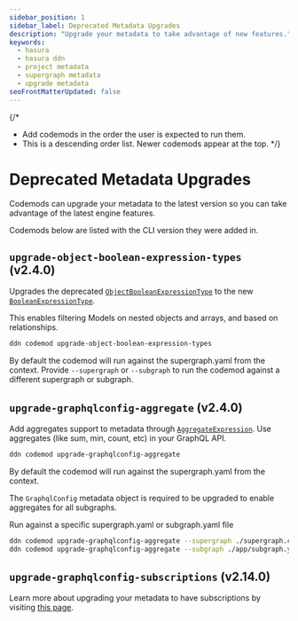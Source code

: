 ```yaml
---
sidebar_position: 1
sidebar_label: Deprecated Metadata Upgrades
description: "Upgrade your metadata to take advantage of new features."
keywords:
  - hasura
  - hasura ddn
  - project metadata
  - supergraph metadata
  - upgrade metadata
seoFrontMatterUpdated: false
---
```


{/* 
 * Add codemods in the order the user is expected to run them.
 * This is a descending order list. Newer codemods appear at the top.
 */}

# Deprecated Metadata Upgrades

Codemods can upgrade your metadata to the latest version so you can take advantage of the latest engine features.

Codemods below are listed with the CLI version they were added in.

## `upgrade-object-boolean-expression-types` (v2.4.0)

Upgrades the deprecated [`ObjectBooleanExpressionType`](/supergraph-modeling/boolean-expressions.mdx#objectbooleanexpressiontype-objectbooleanexpressiontype) to the new [`BooleanExpressionType`](/supergraph-modeling/boolean-expressions.mdx).

This enables filtering Models on nested objects and arrays, and based on relationships.

```bash
ddn codemod upgrade-object-boolean-expression-types
```

By default the codemod will run against the supergraph.yaml from the context. Provide `--supergraph` or `--subgraph` to run the codemod against a different supergraph or subgraph.

## `upgrade-graphqlconfig-aggregate` (v2.4.0)

Add aggregates support to metadata through [`AggregateExpression`](/supergraph-modeling/aggregate-expressions). Use aggregates (like sum, min, count, etc) in your GraphQL API.

```bash
ddn codemod upgrade-graphqlconfig-aggregate
```

By default the codemod will run against the supergraph.yaml from the context.

The `GraphqlConfig` metadata object is required to be upgraded to enable aggregates for all subgraphs.

Run against a specific supergraph.yaml or subgraph.yaml file

```bash
ddn codemod upgrade-graphqlconfig-aggregate --supergraph ./supergraph.cloud.yaml
ddn codemod upgrade-graphqlconfig-aggregate --subgraph ./app/subgraph.yaml
```

## `upgrade-graphqlconfig-subscriptions` (v2.14.0)

Learn more about upgrading your metadata to have subscriptions by visiting [this page](/graphql-api/subscriptions/).